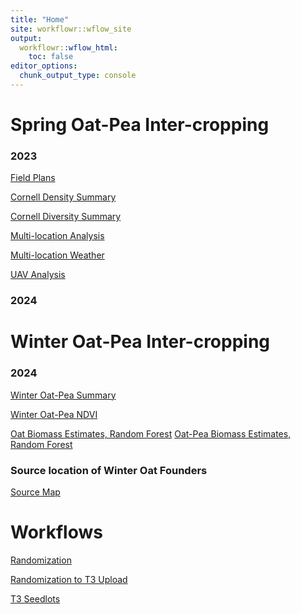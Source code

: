 ```yaml
---
title: "Home"
site: workflowr::wflow_site
output:
  workflowr::wflow_html:
    toc: false
editor_options:
  chunk_output_type: console
---
```



# Spring Oat-Pea Inter-cropping

### 2023
[Field Plans](field_planning.html)

[Cornell Density Summary](densisy-analysis.html)

[Cornell Diversity Summary](diversity-analysis.html)

[Multi-location Analysis](multi_location-analysis.html)

[Multi-location Weather](weather_2023.html)

[UAV Analysis](UAV-analysis.html)

### 2024



# Winter Oat-Pea Inter-cropping

### 2024
[Winter Oat-Pea Summary](winter_oat-pea_2024.html)

[Winter Oat-Pea NDVI](NDVI_2024.html)

[Oat Biomass Estimates, Random Forest](Oat_Biomass_Estimate.html)
[Oat-Pea Biomass Estimates, Random Forest](Oat-Pea_Biomass_Estimate.html)

### Source location of Winter Oat Founders

[Source Map](grin_map/grin_map.html)




# Workflows


[Randomization](randomization.html)


[Randomization to T3 Upload](randomization-to-t3-upload.html)


[T3 Seedlots](seed_lot.html)

